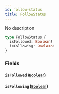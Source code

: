 ```yaml
---
id: follow-status
title: FollowStatus
---
```



No description

```graphql
type FollowStatus {
  isFollowed: Boolean!
  isFollowing: Boolean!
}
```


### Fields

#### `isFollowed` ([`Boolean`](/cyberconnect-api/reference/scalars/boolean))




#### `isFollowing` ([`Boolean`](/cyberconnect-api/reference/scalars/boolean))






